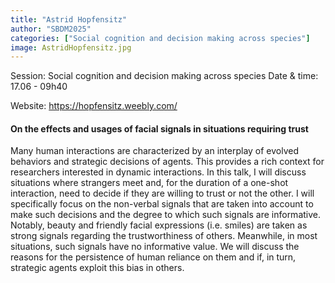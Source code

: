 ```yaml
---
title: "Astrid Hopfensitz"
author: "SBDM2025"
categories: ["Social cognition and decision making across species"]
image: AstridHopfensitz.jpg
---
```


Session: Social cognition and decision making across species
Date & time: 17.06 - 09h40

Website: [https://hopfensitz.weebly.com/](https://hopfensitz.weebly.com/)

#### On the effects and usages of facial signals in situations requiring trust 

Many human interactions are characterized by an interplay of evolved behaviors and strategic decisions of agents. This provides a rich context for researchers interested in dynamic interactions. In this talk, I will discuss situations where strangers meet and, for the duration of a one-shot interaction, need to decide if they are willing to trust or not the other. I will specifically focus on the non-verbal signals that are taken into account to make such decisions and the degree to which such signals are informative. Notably, beauty and friendly facial expressions (i.e. smiles) are taken as strong signals regarding the trustworthiness of others. Meanwhile, in most situations, such signals have no informative value. We will discuss the reasons for the persistence of human reliance on them and if, in turn, strategic agents exploit this bias in others.
